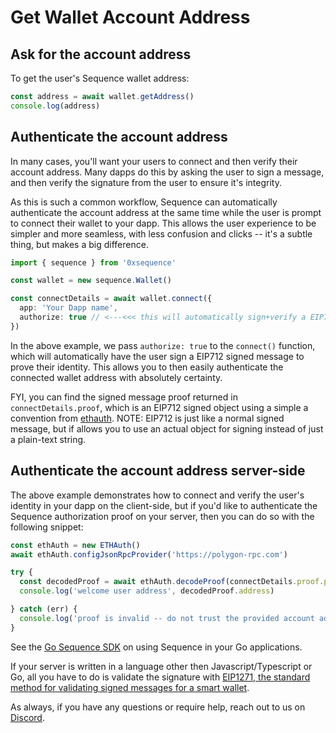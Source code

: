 # Get Wallet Account Address

## Ask for the account address

To get the user's Sequence wallet address:

```ts
const address = await wallet.getAddress()
console.log(address)
```

## Authenticate the account address

In many cases, you'll want your users to connect and then verify their account address. Many dapps do this by asking the user
to sign a message, and then verify the signature from the user to ensure it's integrity.

As this is such a common workflow, Sequence can automatically authenticate the account address at the same time
while the user is prompt to connect their wallet to your dapp. This allows the user experience to be simpler and
more seamless, with less confusion and clicks -- it's a subtle thing, but makes a big difference.

```ts
import { sequence } from '0xsequence'

const wallet = new sequence.Wallet()

const connectDetails = await wallet.connect({
  app: 'Your Dapp name',
  authorize: true // <---<<< this will automatically sign+verify a EIP712 message when user clicks "Connect"
})
```

In the above example, we pass `authorize: true` to the `connect()` function, which will automatically have the user
sign a EIP712 signed message to prove their identity. This allows you to then easily authenticate the connected
wallet address with absolutely certainty.

FYI, you can find the signed message proof returned in `connectDetails.proof`, which is an EIP712 signed object using
a simple a convention from [ethauth](https://github.com/0xsequence/ethauth.js). NOTE: EIP712 is just like a normal
signed message, but if allows you to use an actual object for signing instead of just a plain-text string.


## Authenticate the account address server-side

The above example demonstrates how to connect and verify the user's identity in your dapp on the client-side,
but if you'd like to authenticate the Sequence authorization proof on your server, then you can do so with the following snippet:

```ts
const ethAuth = new ETHAuth()
await ethAuth.configJsonRpcProvider('https://polygon-rpc.com')

try {
  const decodedProof = await ethAuth.decodeProof(connectDetails.proof.proofString)
  console.log('welcome user address', decodedProof.address)

} catch (err) {
  console.log('proof is invalid -- do not trust the provided account address')
}
```

See the [Go Sequence SDK](https://github.com/0xsequence/go-sequence) on using Sequence in your Go applications.

If your server is written in a language other then Javascript/Typescript or Go, all you have to do is validate
the signature with [EIP1271, the standard method for validating signed messages for a smart wallet](https://eips.ethereum.org/EIPS/eip-1271).

As always, if you have any questions or require help, reach out to us on [Discord](https://discord.gg/sequence).
